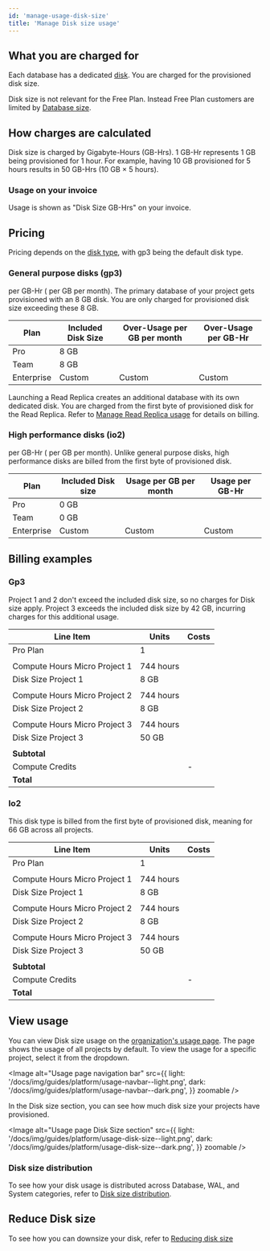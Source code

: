 ```yaml
---
id: 'manage-usage-disk-size'
title: 'Manage Disk size usage'
---
```


## What you are charged for

Each database has a dedicated [disk](/docs/guides/platform/compute-and-disk#disk). You are charged for the provisioned disk size.

<Admonition type="note">

Disk size is not relevant for the Free Plan. Instead Free Plan customers are limited by [Database size](/docs/guides/platform/database-size).

</Admonition>

## How charges are calculated

Disk size is charged by Gigabyte-Hours (GB-Hrs). 1 GB-Hr represents 1 GB being provisioned for 1 hour.
For example, having 10 GB provisioned for 5 hours results in 50 GB-Hrs (10 GB × 5 hours).

### Usage on your invoice

Usage is shown as "Disk Size GB-Hrs" on your invoice.

## Pricing

Pricing depends on the [disk type](/docs/guides/platform/compute-and-disk#disk-types), with gp3 being the default disk type.

### General purpose disks (gp3)

<Price price="0.000171" /> per GB-Hr (<Price price="0.125" /> per GB per month). The primary
database of your project gets provisioned with an 8 GB disk. You are only charged for provisioned
disk size exceeding these 8 GB.

| Plan       | Included Disk Size | Over-Usage per GB per month | Over-Usage per GB-Hr       |
| ---------- | ------------------ | --------------------------- | -------------------------- |
| Pro        | 8 GB               | <Price price="0.125" />     | <Price price="0.000171" /> |
| Team       | 8 GB               | <Price price="0.125" />     | <Price price="0.000171" /> |
| Enterprise | Custom             | Custom                      | Custom                     |

<Admonition type="note">

Launching a Read Replica creates an additional database with its own dedicated disk. You are charged from the first byte of provisioned disk for the Read Replica. Refer to [Manage Read Replica usage](/docs/guides/platform/manage-your-usage/read-replicas) for details on billing.

</Admonition>

### High performance disks (io2)

<Price price="0.000267" /> per GB-Hr (<Price price="0.195" /> per GB per month). Unlike general
purpose disks, high performance disks are billed from the first byte of provisioned disk.

| Plan       | Included Disk size | Usage per GB per month  | Usage per GB-Hr            |
| ---------- | ------------------ | ----------------------- | -------------------------- |
| Pro        | 0 GB               | <Price price="0.195" /> | <Price price="0.000267" /> |
| Team       | 0 GB               | <Price price="0.195" /> | <Price price="0.000267" /> |
| Enterprise | Custom             | Custom                  | Custom                     |

## Billing examples

### Gp3

Project 1 and 2 don't exceed the included disk size, so no charges for Disk size apply. Project 3 exceeds the included disk size by 42 GB, incurring charges for this additional usage.

| Line Item                     | Units     | Costs                       |
| ----------------------------- | --------- | --------------------------- |
| Pro Plan                      | 1         | <Price price="25" />        |
|                               |           |                             |
| Compute Hours Micro Project 1 | 744 hours | <Price price="10" />        |
| Disk Size Project 1           | 8 GB      | <Price price="0" />         |
|                               |           |                             |
| Compute Hours Micro Project 2 | 744 hours | <Price price="10" />        |
| Disk Size Project 2           | 8 GB      | <Price price="0" />         |
|                               |           |                             |
| Compute Hours Micro Project 3 | 744 hours | <Price price="10" />        |
| Disk Size Project 3           | 50 GB     | <Price price="5.25" />      |
|                               |           |                             |
| **Subtotal**                  |           | **<Price price="50.25" />** |
| Compute Credits               |           | -<Price price="10" />       |
| **Total**                     |           | **<Price price="40.25" />** |

### Io2

This disk type is billed from the first byte of provisioned disk, meaning for 66 GB across all projects.

| Line Item                     | Units     | Costs                       |
| ----------------------------- | --------- | --------------------------- |
| Pro Plan                      | 1         | <Price price="25" />        |
|                               |           |                             |
| Compute Hours Micro Project 1 | 744 hours | <Price price="10" />        |
| Disk Size Project 1           | 8 GB      | <Price price="1.56" />      |
|                               |           |                             |
| Compute Hours Micro Project 2 | 744 hours | <Price price="10" />        |
| Disk Size Project 2           | 8 GB      | <Price price="1.56" />      |
|                               |           |                             |
| Compute Hours Micro Project 3 | 744 hours | <Price price="10" />        |
| Disk Size Project 3           | 50 GB     | <Price price="9.75" />      |
|                               |           |                             |
| **Subtotal**                  |           | **<Price price="67.87" />** |
| Compute Credits               |           | -<Price price="10" />       |
| **Total**                     |           | **<Price price="57.87" />** |

## View usage

You can view Disk size usage on the [organization's usage page](/dashboard/org/_/usage). The page shows the usage of all projects by default. To view the usage for a specific project, select it from the dropdown.

<Image
  alt="Usage page navigation bar"
  src={{
    light: '/docs/img/guides/platform/usage-navbar--light.png',
    dark: '/docs/img/guides/platform/usage-navbar--dark.png',
  }}
  zoomable
/>

In the Disk size section, you can see how much disk size your projects have provisioned.

<Image
  alt="Usage page Disk Size section"
  src={{
    light: '/docs/img/guides/platform/usage-disk-size--light.png',
    dark: '/docs/img/guides/platform/usage-disk-size--dark.png',
  }}
  zoomable
/>

### Disk size distribution

To see how your disk usage is distributed across Database, WAL, and System categories, refer to [Disk size distribution](/docs/guides/platform/database-size#disk-size-distribution).

## Reduce Disk size

To see how you can downsize your disk, refer to [Reducing disk size](/docs/guides/platform/database-size#reducing-disk-size)

